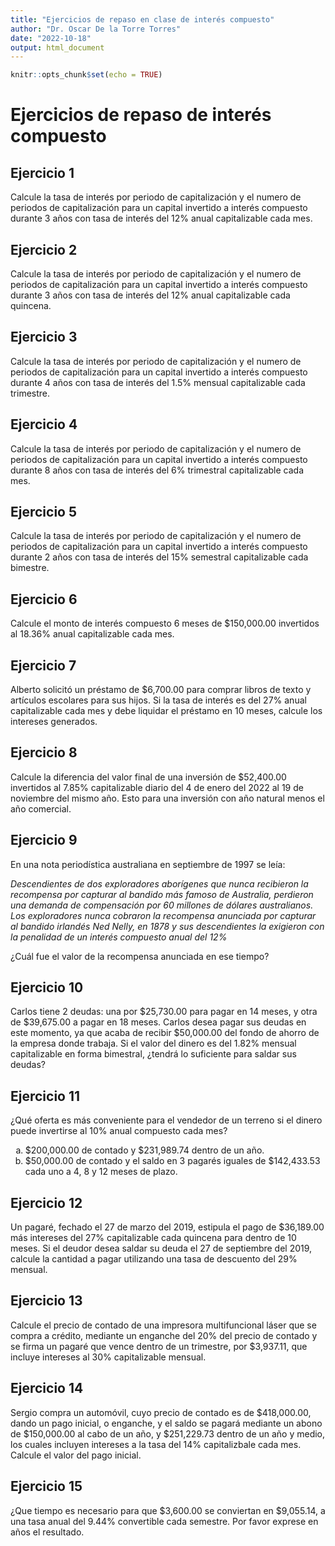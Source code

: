 ```yaml
---
title: "Ejercicios de repaso en clase de interés compuesto"
author: "Dr. Oscar De la Torre Torres"
date: "2022-10-18"
output: html_document
---
```


```r
knitr::opts_chunk$set(echo = TRUE)
```

# Ejercicios de repaso de interés compuesto

## Ejercicio 1

Calcule la tasa de interés por periodo de capitalización y el numero de periodos de capitalización para un capital invertido a interés compuesto durante 3 años con tasa de interés del 12\% anual capitalizable cada mes.

## Ejercicio 2

Calcule la tasa de interés por periodo de capitalización y el numero de periodos de capitalización para un capital invertido a interés compuesto durante 3 años con tasa de interés del 12\% anual capitalizable cada quincena.

## Ejercicio 3

Calcule la tasa de interés por periodo de capitalización y el numero de periodos de capitalización para un capital invertido a interés compuesto durante 4 años con tasa de interés del 1.5\% mensual capitalizable cada trimestre.

## Ejercicio 4

Calcule la tasa de interés por periodo de capitalización y el numero de periodos de capitalización para un capital invertido a interés compuesto durante 8 años con tasa de interés del 6\% trimestral capitalizable cada mes.

## Ejercicio 5

Calcule la tasa de interés por periodo de capitalización y el numero de periodos de capitalización para un capital invertido a interés compuesto durante 2 años con tasa de interés del 15\% semestral capitalizable cada bimestre.

## Ejercicio 6

Calcule el monto de interés compuesto  6 meses de \$150,000.00 invertidos al 18.36\% anual capitalizable cada mes.

## Ejercicio 7

Alberto solicitó un préstamo de \$6,700.00 para comprar libros de texto y artículos escolares para sus hijos. Si la tasa de interés es del 27\% anual capitalizable cada mes y debe liquidar el préstamo en 10 meses, calcule los intereses generados.

## Ejercicio 8

Calcule la diferencia del valor final de una inversión de \$52,400.00 invertidos al 7.85\% capitalizable diario del 4 de enero del 2022 al 19 de noviembre del mismo año. Esto para una inversión con año natural menos el año comercial.

## Ejercicio 9

En una nota periodística australiana en septiembre de 1997 se leía:

*Descendientes de dos exploradores aborígenes que nunca recibieron la recompensa por capturar al bandido más famoso de Australia, perdieron una demanda de compensación por 60 millones de dólares australianos.
Los exploradores nunca cobraron la recompensa anunciada por capturar al bandido irlandés Ned Nelly, en 1878 y sus descendientes la exigieron con la penalidad de un interés compuesto anual del 12\%*

¿Cuál fue el valor de la recompensa anunciada en ese tiempo?

## Ejercicio 10

Carlos tiene 2 deudas: una por \$25,730.00 para pagar en 14 meses, y otra de \$39,675.00 a pagar en 18 meses. Carlos desea pagar sus deudas en este momento, ya que acaba de recibir \$50,000.00 del fondo de ahorro de la empresa donde trabaja. Si el valor del dinero es del 1.82\% mensual capitalizable en forma bimestral, ¿tendrá lo suficiente para saldar sus deudas?

## Ejercicio 11

¿Qué oferta es más conveniente para el vendedor de un terreno si el dinero puede invertirse al 10\% anual compuesto cada mes?

a. \$200,000.00 de contado y \$231,989.74 dentro de un año.
b. \$50,000.00 de contado y el saldo en 3 pagarés iguales de \$142,433.53 cada uno a 4, 8 y 12 meses de plazo.

## Ejercicio 12

Un pagaré, fechado el 27 de marzo del 2019, estipula el pago de \$36,189.00 más intereses del 27\% capitalizable cada quincena para dentro de 10 meses. Si el deudor desea saldar su deuda el 27 de septiembre del 2019, calcule la cantidad a pagar utilizando una tasa de descuento del 29\% mensual.

## Ejercicio 13

Calcule el precio de contado de una impresora multifuncional láser que se compra a crédito, mediante un enganche del 20\% del precio de contado y se firma un pagaré que vence dentro de un trimestre, por \$3,937.11, que incluye intereses al 30\% capitalizable mensual.

## Ejercicio 14

Sergio compra un automóvil, cuyo precio de contado es de \$418,000.00, dando un pago inicial, o enganche, y el saldo se pagará mediante un abono de \$150,000.00 al cabo de un año, y \$251,229.73 dentro de un año y medio, los cuales incluyen intereses a la tasa del 14\% capitalizbale cada mes. Calcule el valor del pago inicial.

## Ejercicio 15
¿Que tiempo es necesario para que \$3,600.00 se conviertan en \$9,055.14, a una tasa anual del 9.44\% convertible cada semestre. Por favor exprese en años el resultado.
